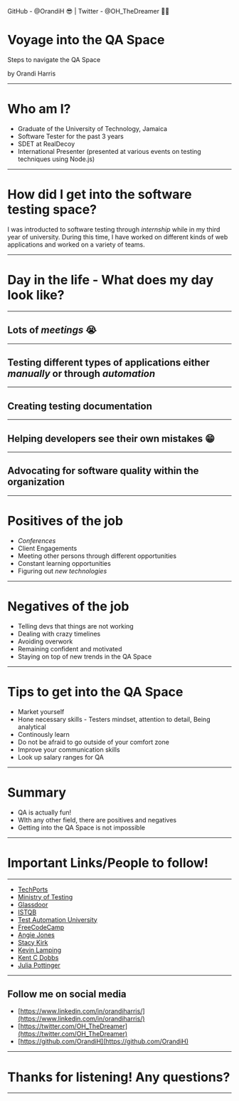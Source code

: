 

<Head>
  <title>Voyage into the QA Space</title>
  <meta name="twitter:site" content="@OH_TheDreamer" />
  <meta name="twitter:title" content="Voyage into the QA Space" />
  <meta charset="UTF-8"/>
  <meta name="description" content="Presentation deck based on mdx-deck"/>
  <meta name="keywords" content="HTML, CSS, JavaScript, mdx, mdx-deck"/>
  <meta name="author" content="Orandi Harris"/>
</Head>


<Footer>
GitHub - @OrandiH 😎 | Twitter - @OH_TheDreamer 👨‍💻
</Footer>

#  Voyage into the QA Space
Steps to navigate the QA Space

by Orandi Harris

---

# Who am I?
- Graduate of the University of Technology, Jamaica
- Software Tester for the past 3 years
- SDET at RealDecoy
- International Presenter (presented at various events on testing techniques using Node.js)

---
# How did I get into the software testing space?
I was introducted to software testing through _internship_ while in my third year of university. 
During this time, I have worked on different kinds of web applications and worked on a variety of teams.

---

# Day in the life - What does my day look like?

---

## Lots of _meetings_ 😭

---

## Testing different types of applications either _manually_ or through _automation_

---

## Creating testing documentation

---

## Helping developers see their own mistakes 😁

---

## Advocating for software quality within the organization

---
# Positives of the job

<Steps>

- _Conferences_
- Client Engagements
- Meeting other persons through different opportunities
- Constant learning opportunities
- Figuring out _new_ _technologies_

</Steps>

---

# Negatives of the job

<Steps>

- Telling devs that things are not working
- Dealing with crazy timelines
- Avoiding overwork
- Remaining confident and motivated
- Staying on top of new trends in the QA Space

</Steps>

---
# Tips to get into the QA Space

<Steps>

- Market yourself
- Hone necessary skills - Testers mindset, attention to detail, Being analytical
- Continously learn
- Do not be afraid to go outside of your comfort zone
- Improve your communication skills
- Look up salary ranges for QA

</Steps>

---
# Summary

<Steps>

- QA is actually fun!
- WIth any other field, there are positives and negatives
- Getting into the QA Space is not impossible

</Steps>

---

# Important Links/People to follow!

---

- [TechPorts](https://www.techports.org/)
- [Ministry of Testing](https://www.ministryoftesting.com/)
- [Glassdoor](https://www.glassdoor.com/index.htm)
- [ISTQB](https://www.istqb.org/certification-path-root/why-istqb-certification.html)
- [Test Automation University](https://testautomationu.applitools.com/)
- [FreeCodeCamp](https://www.freecodecamp.org/learn)
- [Angie Jones](https://www.linkedin.com/in/angiejones/)
- [Stacy Kirk](https://www.linkedin.com/in/stacynkirk/)
- [Kevin Lamping](https://www.linkedin.com/in/klamping/)
- [Kent C Dobbs](https://www.linkedin.com/in/kentcdodds/)
- [Julia Pottinger](https://www.linkedin.com/in/julia-pottinger/)

---


## Follow me on social media
- [https://www.linkedin.com/in/orandiharris/](https://www.linkedin.com/in/orandiharris/)
- [https://twitter.com/OH_TheDreamer](https://twitter.com/OH_TheDreamer)
- [https://github.com/OrandiH](https://github.com/OrandiH)

---

# Thanks for listening! Any questions?

---